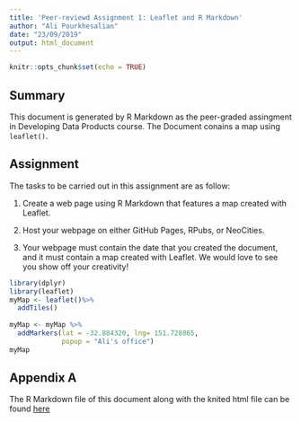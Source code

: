 ```yaml
---
title: 'Peer-reviewd Assignment 1: Leaflet and R Markdown'
author: "Ali Pourkhesalian"
date: "23/09/2019"
output: html_document
---
```


```r
knitr::opts_chunk$set(echo = TRUE)
```



## Summary
This document is generated by R Markdown as the peer-graded assingment in Developing Data Products course. The Document conains a map using `leaflet()`.  

## Assignment
The tasks to be carried out in this assignment are as follow:  

1. Create a web page using R Markdown that features a map created with Leaflet.  

2. Host your webpage on either GitHub Pages, RPubs, or NeoCities.  

3. Your webpage must contain the date that you created the document, and it must contain a map created with Leaflet. We would love to see you show off your creativity! 

```r
library(dplyr)
library(leaflet)
myMap <- leaflet()%>%
  addTiles() 
  
myMap <- myMap %>% 
  addMarkers(lat = -32.884320, lng= 151.728865, 
             popup = "Ali's office")
myMap
```

## Appendix A
The R Markdown file of this document along with the knited html file can be found [here](https://github.com/pourkhesalian/Developing-Data-Products-Assignment-1)